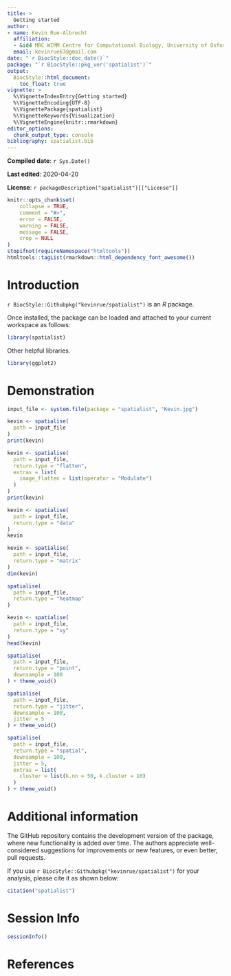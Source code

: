 ```yaml
---
title: >
  Getting started
author:
- name: Kevin Rue-Albrecht
  affiliation: 
  - &id4 MRC WIMM Centre for Computational Biology, University of Oxford, Oxford, OX3 9DS, UK
  email: kevinrue67@gmail.com
date: "`r BiocStyle::doc_date()`"
package: "`r BiocStyle::pkg_ver('spatialist')`"
output: 
  BiocStyle::html_document:
    toc_float: true
vignette: >
  %\VignetteIndexEntry{Getting started}
  %\VignetteEncoding{UTF-8}  
  %\VignettePackage{spatialist}
  %\VignetteKeywords{Visualization}
  %\VignetteEngine{knitr::rmarkdown}
editor_options: 
  chunk_output_type: console
bibliography: spatialist.bib
---
```


**Compiled date**: `r Sys.Date()`

**Last edited**: 2020-04-20

**License**: `r packageDescription("spatialist")[["License"]]`

```r
knitr::opts_chunk$set(
    collapse = TRUE,
    comment = "#>",
    error = FALSE,
    warning = FALSE,
    message = FALSE,
    crop = NULL
)
stopifnot(requireNamespace("htmltools"))
htmltools::tagList(rmarkdown::html_dependency_font_awesome())
```

# Introduction 

`r BiocStyle::Githubpkg("kevinrue/spatialist")` is an *R* package.

Once installed, the package can be loaded and attached to your current workspace as follows:

```r
library(spatialist)
```

Other helpful libraries.

```r
library(ggplot2)
```

# Demonstration

```r
input_file <- system.file(package = "spatialist", "Kevin.jpg")
```


```r
kevin <- spatialise(
  path = input_file
)
print(kevin)
```

```r
kevin <- spatialise(
  path = input_file,
  return.type = "flatten",
  extras = list(
    image_flatten = list(operator = "Modulate")
  )
)
print(kevin)
```

```r
kevin <- spatialise(
  path = input_file,
  return.type = "data"
)
kevin
```

```r
kevin <- spatialise(
  path = input_file,
  return.type = "matrix"
)
dim(kevin)
```

```r
spatialise(
  path = input_file,
  return.type = "heatmap"
)
```

```r
kevin <- spatialise(
  path = input_file,
  return.type = "xy"
)
head(kevin)
```

```r
spatialise(
  path = input_file,
  return.type = "point",
  downsample = 100
) + theme_void()
```

```r
spatialise(
  path = input_file,
  return.type = "jitter",
  downsample = 100,
  jitter = 5
) + theme_void()
```

```r
spatialise(
  path = input_file,
  return.type = "spatial",
  downsample = 100,
  jitter = 5,
  extras = list(
    cluster = list(k.nn = 50, k.cluster = 10)
  )
) + theme_void()
```

# Additional information

The GitHub repository contains the development version of the package, where new functionality is added over time.
The authors appreciate well-considered suggestions for improvements or new features, or even better, pull requests.

If you use `r BiocStyle::Githubpkg("kevinrue/spatialist")` for your analysis, please cite it as shown below:

```r
citation("spatialist")
```

# Session Info {.unnumbered}

```r
sessionInfo()
```

# References {.unnumbered}
